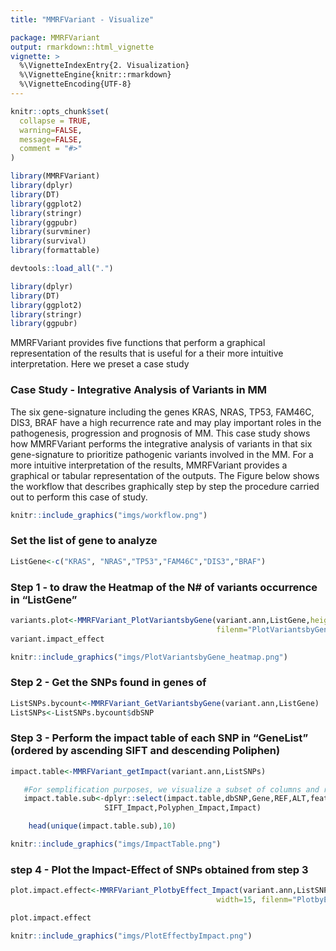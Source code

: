 ```yaml
---
title: "MMRFVariant - Visualize"

package: MMRFVariant
output: rmarkdown::html_vignette
vignette: >
  %\VignetteIndexEntry{2. Visualization}
  %\VignetteEngine{knitr::rmarkdown}
  %\VignetteEncoding{UTF-8}
---
```

```r
knitr::opts_chunk$set(
  collapse = TRUE,
  warning=FALSE, 
  message=FALSE,
  comment = "#>"
)
```

```r
library(MMRFVariant)
library(dplyr)
library(DT)
library(ggplot2)
library(stringr)
library(ggpubr)
library(survminer)
library(survival)
library(formattable)
```


```r
devtools::load_all(".")
```

```r
library(dplyr)
library(DT)
library(ggplot2)
library(stringr)
library(ggpubr)
```

<!--# <b>Set the list of gene <ListGene> to analyze </b>-->
MMRFVariant provides five functions that perform a graphical representation of the results that is useful for a their more intuitive interpretation. Here we preset a case study


### Case Study - Integrative Analysis of Variants in MM

The six gene-signature including the genes KRAS, NRAS, TP53, FAM46C, DIS3, BRAF have a high recurrence rate and may play important roles in the pathogenesis, progression and prognosis of MM. 
This case study shows how MMRFVariant performs the integrative analysis of variants in that six gene-signature to prioritize pathogenic variants involved in the MM.
For a more intuitive interpretation of the results, MMRFVariant provides a graphical or tabular representation of the outputs.
The Figure below shows the workflow that describes graphically step by step the procedure carried out to perform this case of study. </br>

```r
knitr::include_graphics("imgs/workflow.png")
```













### <b> Set the list of gene <ListGene> to analyze </b>

```r
ListGene<-c("KRAS", "NRAS","TP53","FAM46C","DIS3","BRAF")


```
### <b> Step 1 -  to draw the Heatmap of the N# of variants occurrence in "ListGene" </b>


```r

variants.plot<-MMRFVariant_PlotVariantsbyGene(variant.ann,ListGene,height=20, width=30,topN=50,
                                              filenm="PlotVariantsbyGene_heatmap")
variant.impact_effect

```





```r
knitr::include_graphics("imgs/PlotVariantsbyGene_heatmap.png")
```

### <b> Step 2 - Get the SNPs found in genes of <ListGene> </b>
```r

ListSNPs.bycount<-MMRFVariant_GetVariantsbyGene(variant.ann,ListGene)
ListSNPs<-ListSNPs.bycount$dbSNP

```




### <b>Step 3 -  Perform the impact table of each SNP in "GeneList" (ordered by ascending SIFT and descending Poliphen) </b>
```r
impact.table<-MMRFVariant_getImpact(variant.ann,ListSNPs)

   #For semplification purposes, we visualize a subset of columns and rows
   impact.table.sub<-dplyr::select(impact.table,dbSNP,Gene,REF,ALT,feature,Effect,
                     SIFT_Impact,Polyphen_Impact,Impact)

    head(unique(impact.table.sub),10)
```   
    

```r
knitr::include_graphics("imgs/ImpactTable.png")
```






### <b> step 4 - Plot the Impact-Effect of SNPs obtained from step 3 </b>
```r

plot.impact.effect<-MMRFVariant_PlotbyEffect_Impact(variant.ann,ListSNPs,topN=50,height=30, 
                                              width=15, filenm="PlotbyEffectImpact")

plot.impact.effect
```   

```r
knitr::include_graphics("imgs/PlotEffectbyImpact.png")
```



